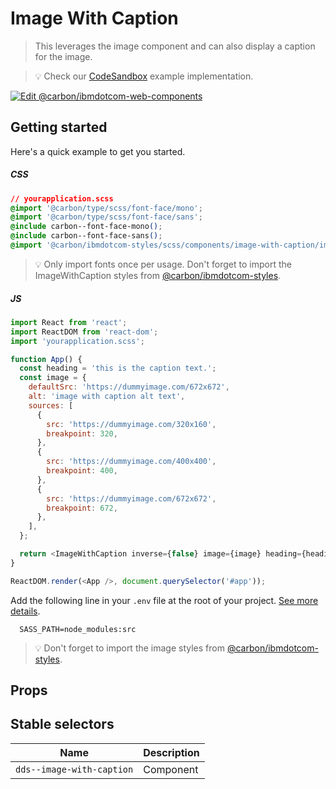 
# Image With Caption

> This leverages the image component and can also display a caption for the
> image.

> 💡 Check our
> [CodeSandbox](https://githubbox.com/carbon-design-system/ibm-dotcom-library/tree/master/packages/react/examples/codesandbox/components/ImageWithCaption)
> example implementation.

[![Edit @carbon/ibmdotcom-web-components](https://codesandbox.io/static/img/play-codesandbox.svg)](https://githubbox.com/carbon-design-system/ibm-dotcom-library/tree/master/packages/react/examples/codesandbox/components/ImageWithCaption)

## Getting started

Here's a quick example to get you started.

##### CSS

```css
// yourapplication.scss
@import '@carbon/type/scss/font-face/mono';
@import '@carbon/type/scss/font-face/sans';
@include carbon--font-face-mono();
@include carbon--font-face-sans();
@import '@carbon/ibmdotcom-styles/scss/components/image-with-caption/image-with-caption';
```

> 💡 Only import fonts once per usage. Don't forget to import the
> ImageWithCaption styles from
> [@carbon/ibmdotcom-styles](https://github.com/carbon-design-system/ibm-dotcom-library/blob/master/packages/styles).

##### JS

```javascript
import React from 'react';
import ReactDOM from 'react-dom';
import 'yourapplication.scss';

function App() {
  const heading = 'this is the caption text.';
  const image = {
    defaultSrc: 'https://dummyimage.com/672x672',
    alt: 'image with caption alt text',
    sources: [
      {
        src: 'https://dummyimage.com/320x160',
        breakpoint: 320,
      },
      {
        src: 'https://dummyimage.com/400x400',
        breakpoint: 400,
      },
      {
        src: 'https://dummyimage.com/672x672',
        breakpoint: 672,
      },
    ],
  };

  return <ImageWithCaption inverse={false} image={image} heading={heading} />;
}

ReactDOM.render(<App />, document.querySelector('#app'));
```

Add the following line in your `.env` file at the root of your project.
[See more details](https://github.com/carbon-design-system/ibm-dotcom-library/tree/master/packages/styles#usage).

```
  SASS_PATH=node_modules:src
```

> 💡 Don't forget to import the image styles from
> [@carbon/ibmdotcom-styles](https://github.com/carbon-design-system/ibm-dotcom-library/blob/master/packages/styles).

## Props

<Props of={ImageWithCaption} />

## Stable selectors

| Name                      | Description |
| ------------------------- | ----------- |
| `dds--image-with-caption` | Component   |

<Description markdown={contributing} />
